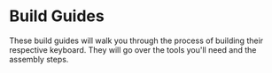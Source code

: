 # Build Guides

These build guides will walk you through the process of building their respective keyboard. They will go over the tools you'll need and the assembly steps. 


<DocCardList />
